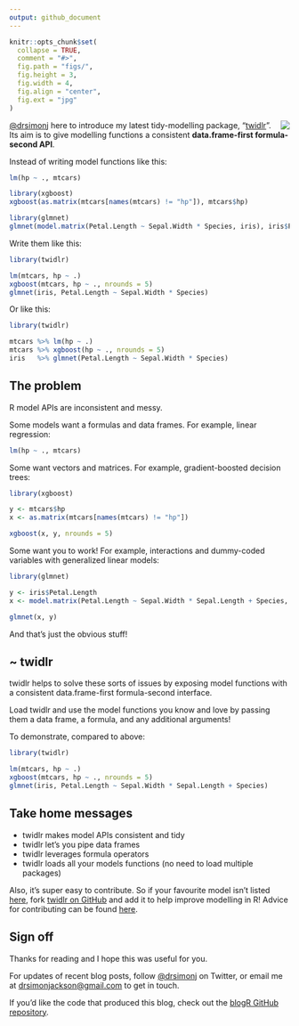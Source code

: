 ```yaml
---
output: github_document
---
```


```r
knitr::opts_chunk$set(
  collapse = TRUE,
  comment = "#>",
  fig.path = "figs/",
  fig.height = 3,
  fig.width = 4,
  fig.align = "center",
  fig.ext = "jpg"
)
```

<img src="https://github.com/drsimonj/twidlr/raw/master/man/figures/logo.png" align="right" />

[\@drsimonj](https://twitter.com/drsimonj) here to introduce my latest tidy-modelling package, "[twidlr](https://github.com/drsimonj/twidlr)". Its aim is to give modelling functions a consistent **data.frame-first formula-second API**.

Instead of writing model functions like this:

```r
lm(hp ~ ., mtcars)

library(xgboost)
xgboost(as.matrix(mtcars[names(mtcars) != "hp"]), mtcars$hp)

library(glmnet)
glmnet(model.matrix(Petal.Length ~ Sepal.Width * Species, iris), iris$Petal.Length)
```

Write them like this:

```r
library(twidlr)

lm(mtcars, hp ~ .)
xgboost(mtcars, hp ~ ., nrounds = 5)
glmnet(iris, Petal.Length ~ Sepal.Width * Species)
```

Or like this:

```r
library(twidlr)

mtcars %>% lm(hp ~ .)
mtcars %>% xgboost(hp ~ ., nrounds = 5)
iris   %>% glmnet(Petal.Length ~ Sepal.Width * Species)
```


## The problem

R model APIs are inconsistent and messy.

Some models want a formulas and data frames. For example, linear regression:

```r
lm(hp ~ ., mtcars)
```

Some want vectors and matrices. For example, gradient-boosted decision trees:

```r
library(xgboost)

y <- mtcars$hp
x <- as.matrix(mtcars[names(mtcars) != "hp"])

xgboost(x, y, nrounds = 5)
```

Some want you to work! For example, interactions and dummy-coded variables with generalized linear models:

```r
library(glmnet)

y <- iris$Petal.Length
x <- model.matrix(Petal.Length ~ Sepal.Width * Sepal.Length + Species, iris)

glmnet(x, y)
```

And that's just the obvious stuff!

## ~ twidlr

twidlr helps to solve these sorts of issues by exposing model functions with a consistent data.frame-first formula-second interface.

Load twidlr and use the model functions you know and love by passing them a data frame, a formula, and any additional arguments!

To demonstrate, compared to above:

```r
library(twidlr)

lm(mtcars, hp ~ .)
xgboost(mtcars, hp ~ ., nrounds = 5)
glmnet(iris, Petal.Length ~ Sepal.Width * Sepal.Length + Species)
```

## Take home messages

- twidlr makes model APIs consistent and tidy
- twidlr let's you pipe data frames
- twidlr leverages formula operators
- twidlr loads all your models functions (no need to load multiple packages)

Also, it's super easy to contribute. So if your favourite model isn't listed [here](https://github.com/drsimonj/twidlr), fork [twidlr on GitHub](https://github.com/drsimonj/twidlr) and add it to help improve modelling in R! Advice for contributing can be found [here](https://github.com/drsimonj/twidlr/blob/master/CONTRIBUTING.md).

## Sign off

Thanks for reading and I hope this was useful for you.

For updates of recent blog posts, follow [\@drsimonj](https://twitter.com/drsimonj) on Twitter, or email me at <drsimonjackson@gmail.com> to get in touch.

If you'd like the code that produced this blog, check out the [blogR GitHub repository](https://github.com/drsimonj/blogR).
